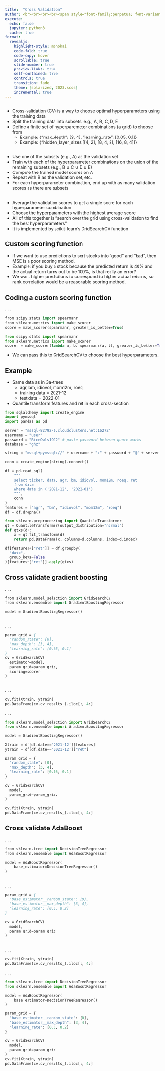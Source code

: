 ```yaml
---
title:  "Cross Validation"
author: <br><br><br><br><span style="font-family:perpetua; font-variant:small-caps; color:#606060;">Kerry Back</span><br><br><img src="RiceBusiness-transparent-logo-sm.png"  height=80>
execute:
  echo: false
  jupyter: python3
  cache: true
format: 
  revealjs:
    highlight-style: monokai
    code-fold: true
    code-copy: hover
    scrollable: true
    slide-number: true
    preview-links: true
    self-contained: true
    controls: true
    transition: fade
    theme: [solarized, 2023.scss]
    incremental: true
---
```


##

- Cross-validation (CV) is a way to choose optimal hyperparameters using the training data
- Split the training data into subsets, e.g., A, B, C, D, E
- Define a finite set of hyperparemeter combinations (a grid) to choose from
  - Example: {"max_depth": [3, 4], "learning_rate": [0.05, 0.1]}
  - Example: {"hidden_layer_sizes:[[4, 2], [8, 4, 2], [16, 8, 4]]}

## 

- Use one of the subsets (e.g., A) as the validation set
- Train with each of the hyperparameter combinations on the union of the remaining subsets (e.g., B $\cup$ C $\cup$ D $\cup$ E)
- Compute the trained model scores on A
- Repeat with B as the validation set, etc.
- For each hyperparameter combination, end up with as many validation scores as there are subsets

##

- Average the validation scores to get a single score for each hyperparameter combination
- Choose the hyperparameters with the highest average score
- All of this together is "search over the grid using cross-validation to find the best hyperparameters"
- It is implemented by scikit-learn's GridSearchCV function

## Custom scoring function

- If we want to use predictions to sort stocks into "good" and "bad", then MSE is a poor scoring method.
- Example: if you buy a stock because the predicted return is 40% and the actual return turns out to be 100%, is that really an error?
- We want higher predictions to correspond to higher actual returns, so rank correlation would be a reasonable scoring method.

## Coding a custom scoring function

. . .

```.p
from scipy.stats import spearmanr
from sklearn.metrics import make_scorer
score = make_scorer(spearmanr, greater_is_better=True)
```

```python
from scipy.stats import spearmanr
from sklearn.metrics import make_scorer
scorer = make_scorer(lambda a, b: spearmanr(a, b), greater_is_better=True)
```

- We can pass this to GridSearchCV to choose the best hyperparameters.

## Example

- Same data as in 3a-trees
  - agr, bm, idiovol, mom12m, roeq
  - training data = 2021-12
  - test data = 2022-01
- Quantile transform features and ret in each cross-section



```python
from sqlalchemy import create_engine
import pymssql
import pandas as pd

server = "mssql-82792-0.cloudclusters.net:16272"
username = "user"
password = "RiceOwls1912" # paste password between quote marks
database = "ghz"

string = "mssql+pymssql://" + username + ":" + password + "@" + server + "/" + database

conn = create_engine(string).connect()

df = pd.read_sql(
    """
    select ticker, date, agr, bm, idiovol, mom12m, roeq, ret
    from data
    where date in ('2021-12', '2022-01')
    """, 
    conn
)
features = ["agr", "bm", "idiovol", "mom12m", "roeq"]
df = df.dropna()
```



```python
from sklearn.preprocessing import QuantileTransformer
qt = QuantileTransformer(output_distribution="normal")
def qtxs(d):
    x = qt.fit_transform(d)
    return pd.DataFrame(x, columns=d.columns, index=d.index)

df[features+["ret"]] = df.groupby(
  "date", 
  group_keys=False
)[features+["ret"]].apply(qtxs)
```

## Cross validate gradient boosting

. . .

```.p
from sklearn.model_selection import GridSearchCV
from sklearn.ensemble import GradientBoostingRegressor

model = GradientBoostingRegressor()
```

##

. . .

```.p
param_grid = {
  "random_state": [0],
  "max_depth": [3, 4], 
  "learning_rate": [0.05, 0.1]
}
cv = GridSearchCV(
  estimator=model,
  param_grid=param_grid,
  scoring=scorer
)
```

## {.smaller}

. . .

```.p
cv.fit(Xtrain, ytrain)
pd.DataFrame(cv.cv_results_).iloc[:, 4:]
```

. . .

```python
from sklearn.model_selection import GridSearchCV
from sklearn.ensemble import GradientBoostingRegressor

model = GradientBoostingRegressor()

Xtrain = df[df.date=='2021-12'][features]
ytrain = df[df.date=='2021-12']["ret"]

param_grid = {
  "random_state": [0],
  "max_depth": [3, 4], 
  "learning_rate": [0.05, 0.1]
}

cv = GridSearchCV(
  model,
  param_grid=param_grid,
)

cv.fit(Xtrain, ytrain)
pd.DataFrame(cv.cv_results_).iloc[:, 4:]
```

## Cross validate AdaBoost

. . .

```.p
from sklearn.tree import DecisionTreeRegressor
from sklearn.ensemble import AdaBoostRegressor

model = AdaBoostRegressor(
    base_estimator=DecisionTreeRegressor()
)
```

## 

. . .

```.p
param_grid = {
  "base_estimator__random_state": [0],
  "base_estimator__max_depth": [3, 4],
  "learning_rate": [0.1, 0.2]
}

cv = GridSearchCV(
  model,
  param_grid=param_grid
)
```

## {.smaller}

. . .

```.p
cv.fit(Xtrain, ytrain)
pd.DataFrame(cv.cv_results_).iloc[:, 4:]
```

. . .

```python
from sklearn.tree import DecisionTreeRegressor
from sklearn.ensemble import AdaBoostRegressor

model = AdaBoostRegressor(
    base_estimator=DecisionTreeRegressor()
)

param_grid = {
  "base_estimator__random_state": [0],
  "base_estimator__max_depth": [3, 4],
  "learning_rate": [0.1, 0.2]
}

cv = GridSearchCV(
  model,
  param_grid=param_grid
)
cv.fit(Xtrain, ytrain)
pd.DataFrame(cv.cv_results_).iloc[:, 4:]
```
